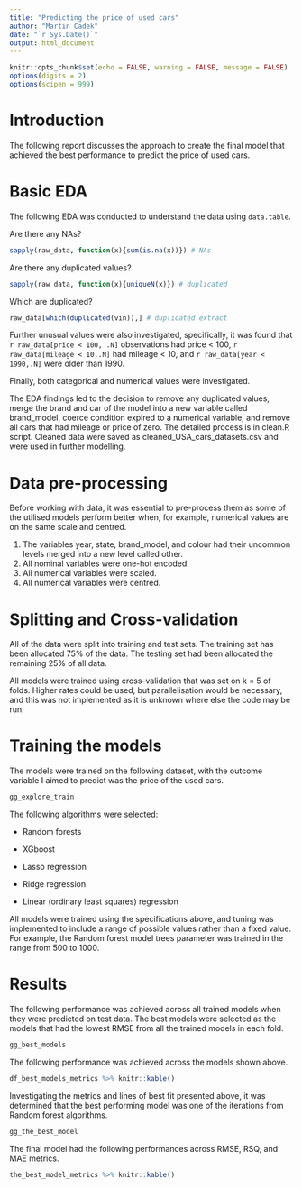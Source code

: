 ```yaml
---
title: "Predicting the price of used cars"
author: "Martin Cadek"
date: "`r Sys.Date()`"
output: html_document
---
```


```r
knitr::opts_chunk$set(echo = FALSE, warning = FALSE, message = FALSE)
options(digits = 2)
options(scipen = 999)
```

# Introduction

The following report discusses the approach to create the final model that achieved the best performance to predict the price of used cars.

# Basic EDA

The following EDA was conducted to understand the data using `data.table`.

Are there any NAs?

```r
sapply(raw_data, function(x){sum(is.na(x))}) # NAs
```

Are there any duplicated values?

```r
sapply(raw_data, function(x){uniqueN(x)}) # duplicated
```

Which are duplicated?

```r
raw_data[which(duplicated(vin)),] # duplicated extract
```

Further unusual values were also investigated, specifically, it was found that `r raw_data[price < 100, .N]` observations had price \< 100, `r raw_data[mileage < 10,.N]` had mileage \< 10, and `r raw_data[year < 1990,.N]` were older than 1990.

Finally, both categorical and numerical values were investigated.

The EDA findings led to the decision to remove any duplicated values, merge the brand and car of the model into a new variable called brand_model, coerce condition expired to a numerical variable, and remove all cars that had mileage or price of zero. The detailed process is in clean.R script. Cleaned data were saved as cleaned_USA_cars_datasets.csv and were used in further modelling.

# Data pre-processing

Before working with data, it was essential to pre-process them as some of the utilised models perform better when, for example, numerical values are on the same scale and centred.

1.  The variables year, state, brand_model, and colour had their uncommon levels merged into a new level called other.
2.  All nominal variables were one-hot encoded.
3.  All numerical variables were scaled.
4.  All numerical variables were centred.

# Splitting and Cross-validation

All of the data were split into training and test sets. The training set has been allocated 75% of the data. The testing set had been allocated the remaining 25% of all data.

All models were trained using cross-validation that was set on k = 5 of folds. Higher rates could be used, but parallelisation would be necessary, and this was not implemented as it is unknown where else the code may be run.

# Training the models

The models were trained on the following dataset, with the outcome variable I aimed to predict was the price of the used cars.

```r
gg_explore_train
```

The following algorithms were selected:

-   Random forests

-   XGboost

-   Lasso regression

-   Ridge regression

-   Linear (ordinary least squares) regression

All models were trained using the specifications above, and tuning was implemented to include a range of possible values rather than a fixed value. For example, the Random forest model trees parameter was trained in the range from 500 to 1000.

# Results

The following performance was achieved across all trained models when they were predicted on test data. The best models were selected as the models that had the lowest RMSE from all the trained models in each fold.

```r
gg_best_models
```

The following performance was achieved across the models shown above.

```r
df_best_models_metrics %>% knitr::kable()
```

Investigating the metrics and lines of best fit presented above, it was determined that the best performing model was one of the iterations from Random forest algorithms.

```r
gg_the_best_model
```

The final model had the following performances across RMSE, RSQ, and MAE metrics.

```r
the_best_model_metrics %>% knitr::kable()
```
